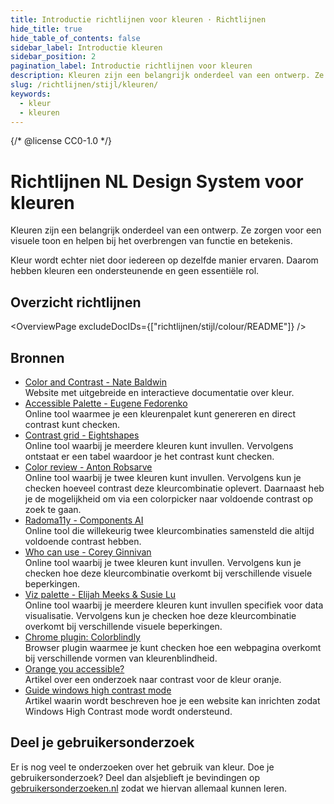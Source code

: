 ```yaml
---
title: Introductie richtlijnen voor kleuren · Richtlijnen
hide_title: true
hide_table_of_contents: false
sidebar_label: Introductie kleuren
sidebar_position: 2
pagination_label: Introductie richtlijnen voor kleuren
description: Kleuren zijn een belangrijk onderdeel van een ontwerp. Ze zorgen voor een visuele toon en helpen bij het overbrengen van functie en betekenis. Kleur wordt echter niet door iedereen op dezelfde manier ervaren. Daarom hebben kleuren een ondersteunende en geen essentiële rol.
slug: /richtlijnen/stijl/kleuren/
keywords:
  - kleur
  - kleuren
---
```


{/* @license CC0-1.0 */}


# Richtlijnen NL Design System voor kleuren

Kleuren zijn een belangrijk onderdeel van een ontwerp. Ze zorgen voor een visuele toon en helpen bij het overbrengen van functie en betekenis.

Kleur wordt echter niet door iedereen op dezelfde manier ervaren. Daarom hebben kleuren een ondersteunende en geen essentiële rol.

## Overzicht richtlijnen

<OverviewPage excludeDocIDs={["richtlijnen/stijl/colour/README"]} />

## Bronnen

- [Color and Contrast - Nate Baldwin](https://colorandcontrast.com/)<br/>
  Website met uitgebreide en interactieve documentatie over kleur.
- [Accessible Palette - Eugene Fedorenko](https://accessiblepalette.com/)<br/>
  Online tool waarmee je een kleurenpalet kunt genereren en direct contrast kunt checken.
- [Contrast grid - Eightshapes](https://contrast-grid.eightshapes.com/)<br/>
  Online tool waarbij je meerdere kleuren kunt invullen. Vervolgens ontstaat er een tabel waardoor je het contrast kunt checken.
- [Color review - Anton Robsarve](https://color.review/)<br/>
  Online tool waarbij je twee kleuren kunt invullen. Vervolgens kun je checken hoeveel contrast deze kleurcombinatie oplevert. Daarnaast heb je de mogelijkheid om via een colorpicker naar voldoende contrast op zoek te gaan.
- [Radoma11y - Components AI](https://randoma11y.com/)<br/>
  Online tool die willekeurig twee kleurcombinaties samensteld die altijd voldoende contrast hebben.
- [Who can use - Corey Ginnivan](https://whocanuse.com/)<br/>
  Online tool waarbij je twee kleuren kunt invullen. Vervolgens kun je checken hoe deze kleurcombinatie overkomt bij verschillende visuele beperkingen.
- [Viz palette - Elijah Meeks & Susie Lu](https://projects.susielu.com/viz-palette)<br/>
  Online tool waarbij je meerdere kleuren kunt invullen specifiek voor data visualisatie. Vervolgens kun je checken hoe deze kleurcombinatie overkomt bij verschillende visuele beperkingen.
- [Chrome plugin: Colorblindly](https://chromewebstore.google.com/detail/colorblindly/floniaahmccleoclneebhhmnjgdfijgg)<br/>
  Browser plugin waarmee je kunt checken hoe een webpagina overkomt bij verschillende vormen van kleurenblindheid.
- [Orange you accessible?](https://www.bounteous.com/insights/2019/03/22/orange-you-accessible-mini-case-study-color-ratio/)<br/>
  Artikel over een onderzoek naar contrast voor de kleur oranje.
- [Guide windows high contrast mode](https://www.smashingmagazine.com/2022/06/guide-windows-high-contrast-mode/)<br/>
  Artikel waarin wordt beschreven hoe je een website kan inrichten zodat Windows High Contrast mode wordt ondersteund.

## Deel je gebruikersonderzoek

Er is nog veel te onderzoeken over het gebruik van kleur. Doe je gebruikersonderzoek? Deel dan alsjeblieft je bevindingen op [gebruikersonderzoeken.nl](http://gebruikersonderzoeken.nl/) zodat we hiervan allemaal kunnen leren.

<FooterInfo />
